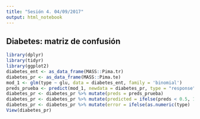 ```yaml
---
title: "Sesión 4. 04/09/2017"
output: html_notebook
---
```


## Diabetes: matriz de confusión
```r
library(dplyr)
library(tidyr)
library(ggplot2)
diabetes_ent <- as_data_frame(MASS::Pima.tr)
diabetes_pr <- as_data_frame(MASS::Pima.te)
mod_1 <- glm(type ~ glu, data = diabetes_ent, family = 'binomial')
preds_prueba <- predict(mod_1, newdata = diabetes_pr, type = "response")
diabetes_pr <- diabetes_pr %>% mutate(preds = preds_prueba)
diabetes_pr <- diabetes_pr %>% mutate(predicted = ifelse(preds < 0.5, 1,2))
diabetes_pr <- diabetes_pr %>% mutate(error = ifelse(as.numeric(type) != predicted, 2, 1))
View(diabetes_pr)
```

